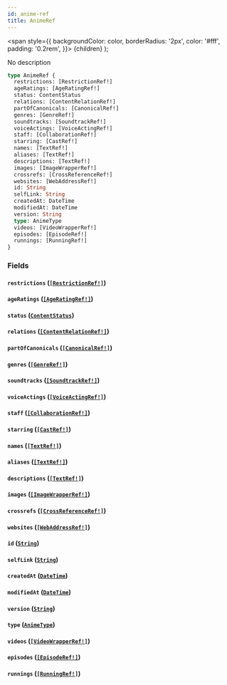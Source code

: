 ```yaml
---
id: anime-ref
title: AnimeRef
---
```


<span
style={{
      backgroundColor: color,
      borderRadius: '2px',
      color: '#fff',
      padding: '0.2rem',
    }}>
{children}
</span>
);

No description

```graphql
type AnimeRef {
  restrictions: [RestrictionRef!]
  ageRatings: [AgeRatingRef!]
  status: ContentStatus
  relations: [ContentRelationRef!]
  partOfCanonicals: [CanonicalRef!]
  genres: [GenreRef!]
  soundtracks: [SoundtrackRef!]
  voiceActings: [VoiceActingRef!]
  staff: [CollaborationRef!]
  starring: [CastRef!]
  names: [TextRef!]
  aliases: [TextRef!]
  descriptions: [TextRef!]
  images: [ImageWrapperRef!]
  crossrefs: [CrossReferenceRef!]
  websites: [WebAddressRef!]
  id: String
  selfLink: String
  createdAt: DateTime
  modifiedAt: DateTime
  version: String
  type: AnimeType
  videos: [VideoWrapperRef!]
  episodes: [EpisodeRef!]
  runnings: [RunningRef!]
}
```

### Fields

#### `restrictions` ([`[RestrictionRef!]`](/docs/schema/inputs/restriction-ref))

#### `ageRatings` ([`[AgeRatingRef!]`](/docs/schema/inputs/age-rating-ref))

#### `status` ([`ContentStatus`](/docs/schema/enums/content-status))

#### `relations` ([`[ContentRelationRef!]`](/docs/schema/inputs/content-relation-ref))

#### `partOfCanonicals` ([`[CanonicalRef!]`](/docs/schema/inputs/canonical-ref))

#### `genres` ([`[GenreRef!]`](/docs/schema/inputs/genre-ref))

#### `soundtracks` ([`[SoundtrackRef!]`](/docs/schema/inputs/soundtrack-ref))

#### `voiceActings` ([`[VoiceActingRef!]`](/docs/schema/inputs/voice-acting-ref))

#### `staff` ([`[CollaborationRef!]`](/docs/schema/inputs/collaboration-ref))

#### `starring` ([`[CastRef!]`](/docs/schema/inputs/cast-ref))

#### `names` ([`[TextRef!]`](/docs/schema/inputs/text-ref))

#### `aliases` ([`[TextRef!]`](/docs/schema/inputs/text-ref))

#### `descriptions` ([`[TextRef!]`](/docs/schema/inputs/text-ref))

#### `images` ([`[ImageWrapperRef!]`](/docs/schema/inputs/image-wrapper-ref))

#### `crossrefs` ([`[CrossReferenceRef!]`](/docs/schema/inputs/cross-reference-ref))

#### `websites` ([`[WebAddressRef!]`](/docs/schema/inputs/web-address-ref))

#### `id` ([`String`](/docs/schema/scalars/string))

#### `selfLink` ([`String`](/docs/schema/scalars/string))

#### `createdAt` ([`DateTime`](/docs/schema/scalars/date-time))

#### `modifiedAt` ([`DateTime`](/docs/schema/scalars/date-time))

#### `version` ([`String`](/docs/schema/scalars/string))

#### `type` ([`AnimeType`](/docs/schema/enums/anime-type))

#### `videos` ([`[VideoWrapperRef!]`](/docs/schema/inputs/video-wrapper-ref))

#### `episodes` ([`[EpisodeRef!]`](/docs/schema/inputs/episode-ref))

#### `runnings` ([`[RunningRef!]`](/docs/schema/inputs/running-ref))
